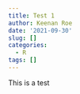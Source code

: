 ```yaml
---
title: Test 1
author: Keenan Roe
date: '2021-09-30'
slug: []
categories:
  - R
tags: []
---
```


This is a test